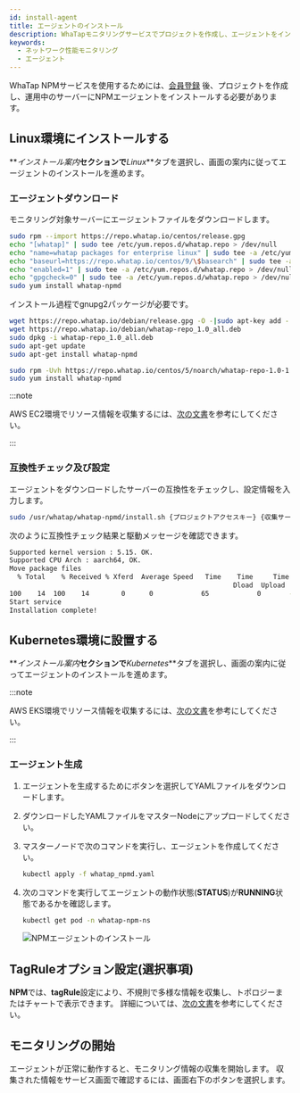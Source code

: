 ```yaml
---
id: install-agent
title: エージェントのインストール
description: WhaTapモニタリングサービスでプロジェクトを作成し、エージェントをインストールする手順を案内します。
keywords:
  - ネットワーク性能モニタリング
  - エージェント
---
```


WhaTap NPMサービスを使用するためには、[会員登録](https://www.whatap.io/ja/) 後、プロジェクトを作成し、運用中のサーバーにNPMエージェントをインストールする必要があります。


<Createprojectv2 />


<Accesskey />

## Linux環境にインストールする

**_インストール案内_**セクションで**_Linux_**タブを選択し、画面の案内に従ってエージェントのインストールを進めます。

### エージェントダウンロード

モニタリング対象サーバーにエージェントファイルをダウンロードします。

<Tabs groupId="os">
<TabItem value="al" label="Amazon Linux">

```bash
sudo rpm --import https://repo.whatap.io/centos/release.gpg
echo "[whatap]" | sudo tee /etc/yum.repos.d/whatap.repo > /dev/null
echo "name=whatap packages for enterprise linux" | sudo tee -a /etc/yum.repos.d/whatap.repo > /dev/null
echo "baseurl=https://repo.whatap.io/centos/9/\$basearch" | sudo tee -a /etc/yum.repos.d/whatap.repo > /dev/null
echo "enabled=1" | sudo tee -a /etc/yum.repos.d/whatap.repo > /dev/null
echo "gpgcheck=0" | sudo tee -a /etc/yum.repos.d/whatap.repo > /dev/null
sudo yum install whatap-npmd
```

</TabItem>
<TabItem value="du" label="Debian/Ubuntu">

インストール過程でgnupg2パッケージが必要です。

```bash
wget https://repo.whatap.io/debian/release.gpg -O -|sudo apt-key add -
wget https://repo.whatap.io/debian/whatap-repo_1.0_all.deb
sudo dpkg -i whatap-repo_1.0_all.deb
sudo apt-get update
sudo apt-get install whatap-npmd
```

</TabItem>
<TabItem value="rc" label="Red Hat/CentOS">

```bash
sudo rpm -Uvh https://repo.whatap.io/centos/5/noarch/whatap-repo-1.0-1.noarch.rpm
sudo yum install whatap-npmd
```

</TabItem>
</Tabs>

:::note

AWS EC2環境でリソース情報を収集するには、[次の文書](set-aws-resource-options#set-aws-resource-ec2)を参考にしてください。

:::

### 互換性チェック及び設定

エージェントをダウンロードしたサーバーの互換性をチェックし、設定情報を入力します。

```bash
sudo /usr/whatap/whatap-npmd/install.sh {プロジェクトアクセスキー} {収集サーバーIPアドレス}
```

次のように互換性チェック結果と駆動メッセージを確認できます。

```bash
Supported kernel version : 5.15. OK.
Supported CPU Arch : aarch64, OK.
Move package files
  % Total    % Received % Xferd  Average Speed   Time    Time     Time  Current
                                                        Dload  Upload     Total   Spent    Left     Speed
100    14  100    14        0      0            65            0       --:--:-- --:--:-- --:--:--        65
Start service
Installation complete!
```

## Kubernetes環境に設置する

**_インストール案内_**セクションで**_Kubernetes_**タブを選択し、画面の案内に従ってエージェントのインストールを進めます。

:::note

AWS EKS環境でリソース情報を収集するには、[次の文書](set-aws-resource-options#set-aws-resource-eks)を参考にしてください。

:::

### エージェント生成

1. エージェントを生成するために<Cmdname sid="download" className="uitext" />ボタンを選択してYAMLファイルをダウンロードします。

2. ダウンロードしたYAMLファイルをマスターNodeにアップロードしてください。

3. マスターノードで次のコマンドを実行し、エージェントを作成してください。

   ```bash
   kubectl apply -f whatap_npmd.yaml
   ```

4. 次のコマンドを実行してエージェントの動作状態(**STATUS**)が**RUNNING**状態であるかを確認します。

   ```bash
   kubectl get pod -n whatap-npm-ns
   ```

   ![NPMエージェントのインストール](/img/npm-k8s-check-running.png)

## TagRuleオプション設定(選択事項)

**NPM**では、**tagRule**設定により、不規則で多様な情報を収集し、トポロジーまたはチャートで表示できます。 詳細については、[次の文書](set-tagrule)を参考にしてください。

## モニタリングの開始

エージェントが正常に動作すると、モニタリング情報の収集を開始します。 収集された情報をサービス画面で確認するには、画面右下の<Cmdname sid="MNU06848" className="uitext" />ボタンを選択します。
